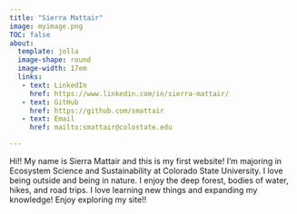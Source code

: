```yaml
---
title: "Sierra Mattair"
image: myimage.png
TOC: false
about:
  template: jolla
  image-shape: round
  image-width: 17em
  links: 
   - text: LinkedIn
     href: https://www.linkedin.com/in/sierra-mattair/
   - text: GitHub
     href: https://github.com/smattair
   - text: Email
     href: mailto:smattair@colostate.edu

---
```

Hi!! My name is Sierra Mattair and this is my first website! I'm majoring in Ecosystem Science and Sustainability at Colorado State University. I love being outside and being in nature. I enjoy the deep forest, bodies of water, hikes, and road trips. I love learning new things and expanding my knowledge! Enjoy exploring my site!!






